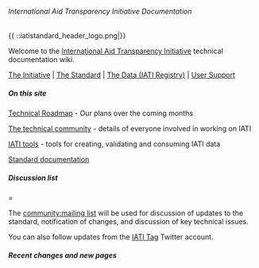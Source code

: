 ====== International Aid Transparency Initiative Documentation ======
{{ ::iatistandard_header_logo.png|}}

Welcome to the [[http://www.aidtransparency.net|International Aid Transparency Initiative]] technical documentation wiki. 

[[http://www.aidtransparency.net|The Initiative]] | [[http://www.iatistandard.org|The Standard]] | [[http://www.iatiregistry.org|The Data (IATI Registry)]] | [[http://support.iatistandard.org|User Support]]

===== On this site =====

[[roadmap:start|Technical Roadmap]] - Our plans over the coming months  

[[community:start|The technical community]] - details of everyone involved in working on IATI

[[tools:start|IATI tools]] - tools for creating, validating and consuming IATI data

[[standard:start|Standard documentation]]

===== Discussion list ======

The [[community:mailing list]] will be used for discussion of updates to the standard, notification of changes, and discussion of key technical issues.

You can also follow updates from the [[https://twitter.com/iati_tag|IATI Tag]] Twitter account. 

===== Recent changes and new pages =====
{{rss>http://wiki.iatistandard.org/feed.php 5 author date 3h}}